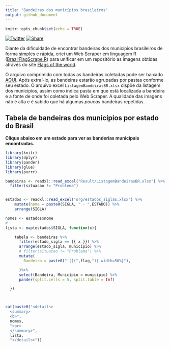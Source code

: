 ```yaml
---
title: "Bandeiras dos municípios brasileiros"
output: github_document
---
```


```r
knitr::opts_chunk$set(echo = TRUE)
```
[![Twitter](https://img.shields.io/twitter/url?label=Follow%20%40DLCastroo&style=social&url=https%3A%2F%2Ftwitter.com%2FDLCastroo)](https://twitter.com/DLCastroo) [![Share](https://img.shields.io/twitter/url?label=Share%20BrazilFlags&style=social&url=https%3A%2F%2Fgithub.com%2Fdlcastro%2FBrazilFlagR)](http://www.twitter.com/share?url=Repositório com mais de 2700 bandeiras de municípios brasileiros: https://github.com/dlcastro/BrazilFlags)

Diante da dificuldade de encontrar bandeiras dos municípios brasileiros de forma simples e rápida, criei um  Web Scraper em linguagem R ([BrazilFlagScrape.R](R/BrazilFlagScrape.R)) para unificar em um repositório as imagens obtidas através do site [Flags of the world](https://www.crwflags.com/fotw/flags/br-.html).

O arquivo comprimido com todas as bandeiras coletadas pode ser baixado [AQUI](Result/BandeirasMunicipaisBrasil.rar). Após extraí-lo, as bandeiras estarão agrupadas por pastas conforme seu estado. O arquivo excel `ListagemBandeirasBR.xlsx` dispõe da listagem dos municípios, assim como indica pasta em que está localizada a bandeira e a fonte de onde foi coletada pelo Web Scraper.
A qualidade das imagens não é alta e é sabido que há algumas *poucas* bandeiras repetidas.

<h2> Tabela de bandeiras dos municípios por estado do Brasil </h2>

**Clique abaixo em um estado para ver as banderias municipais encontradas.**

```r
library(knitr)
library(dplyr)
library(pander)
library(glue)
library(purrr)

bandeiras <- readxl::read_excel("Result/ListagemBandeirasBR.xlsx") %>% 
  filter(situacao != "Problema")


estados <- readxl::read_excel("org/estados_siglas.xlsx") %>% 
    mutate(nome = paste0(SIGLA, " - ",ESTADO)) %>% 
    arrange(SIGLA)

nomes <- estados$nome
# 
lista <- map(estados$SIGLA, function(x){

    tabela <- bandeiras %>%
      filter(estado_sigla == {{ x }}) %>%
      arrange(estado_sigla, municipio) %>%
      # filter(situacao != "Problema") %>%
      mutate(
        Bandeira = paste0("![](",flag,"){ width=50%}"),

      )%>%
      select(Bandeira, Município = municipio) %>%
      pander(split.cells = 5, split.table = Inf)

  })



cat(paste0("<details>
  <summary>
  <b>",
  nomes,
  "<br>
  </summary>",
  lista,
  "</details>"))

```

